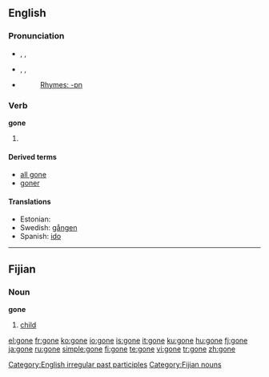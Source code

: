 ==English==

{{rank|along|four|wish|328|gone|times|girl|during}}

===Pronunciation===
* {{a|RP}} {{enPR|gŏn}}, {{IPA|/gɒn/}}, {{SAMPA|/gQn/}}
* {{a|GenAm}} {{enPR|gŏn}}, {{IPA|/gɑn/}}, {{SAMPA|/gAn/}}
* {{audio|en-us-gone.ogg|Audio (US)}}
*: [[Rhymes:English:-ɒn|Rhymes: -ɒn]]

===Verb===
'''gone'''

# {{past participle of|[[go]]}}

====Derived terms====
*[[all gone]]
*[[goner]]

====Translations====
* Estonian: {{t|et|läinud}}
* Swedish: [[gången]]
* Spanish: [[ido#Spanish|ido]]

[[Category:English irregular past participles]]

----

==Fijian==

===Noun===
'''gone'''

# [[child]]

[[Category:Fijian nouns]]

[[el:gone]]
[[fr:gone]]
[[ko:gone]]
[[io:gone]]
[[is:gone]]
[[it:gone]]
[[ku:gone]]
[[hu:gone]]
[[fj:gone]]
[[ja:gone]]
[[ru:gone]]
[[simple:gone]]
[[fi:gone]]
[[te:gone]]
[[vi:gone]]
[[tr:gone]]
[[zh:gone]]